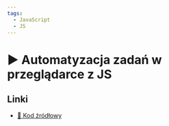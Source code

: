 ```yaml
---
tags:
  - JavaScript
  - JS
---
```



# ▶️ Automatyzacja zadań w przeglądarce z JS

<VimeoPlayer videoId="770683742" />

## Linki

- [💾 Kod źródłowy](https://gist.github.com/adrianbienias/42339b3802bd6fdcef6e88d4a1eebc2a)
